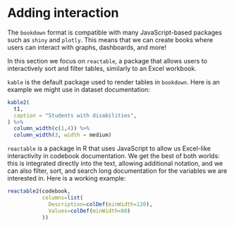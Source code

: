 # Adding interaction

The `bookdown` format is compatible with many JavaScript-based packages such as `shiny` and `plotly`. This means that we can create books where users can interact with graphs, dashboards, and more!

In this section we focus on `reactable`, a package that allows users to interactively sort and filter tables, similarly to an Excel workbook. 

`kable` is the default package used to render tables in `bookdown`. Here is an example we might use in dataset documentation:

```r
kable2(
  t1, 
  caption = "Students with disabilities",
) %>%
  column_width(c(1,4)) %>%
  column_width(3, width = medium)
```

`reactable` is a package in R that uses JavaScript to allow us Excel-like interactivity in codebook documentation. We get the best of both worlds: this is integrated directly into the text, allowing additional notation, and we can also filter, sort, and search long documentation for the variables we are interested in. Here is a working example:

```r
reactable2(codebook,
           columns=list(
             Description=colDef(minWidth=120),
             Values=colDef(minWidth=80)
           ))
```
